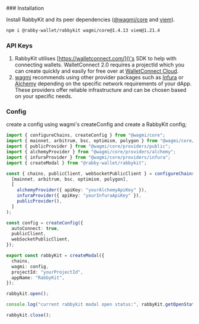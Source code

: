 
<Steps>
### Installation

Install RabbyKit and its peer dependencies ([@wagmi/core](https://wagmi.sh/core/getting-started) and [viem](https://viem.sh/)).

```sh npm2yarn
npm i @rabby-wallet/rabbykit wagmi/core@1.4.13 viem@1.21.4
```

### API Keys

1. RabbyKit utilises [https://walletconnect.com/]()'s SDK to help with connecting wallets. WalletConnect 2.0 requires a projectId which you can create quickly and easily for free over at [WalletConnect Cloud](https://cloud.walletconnect.com/).
1. [wagmi](https://wagmi.sh/core/providers/public#return-value) recommends using other provider packages such as [Infura](https://www.infura.io) or [Alchemy](https://www.alchemy.com/) depending on the specific network requirements of your dApp. These providers offer reliable infrastructure and can be chosen based on your specific needs.

### Config

create a config using wagmi's createConfig and create a RabbyKit config;

```ts filename="app.ts"
import { configureChains, createConfig } from "@wagmi/core";
import { mainnet, arbitrum, bsc, optimism, polygon } from "@wagmi/core/chains";
import { publicProvider } from "@wagmi/core/providers/public";
import { alchemyProvider } from "@wagmi/core/providers/alchemy";
import { infuraProvider } from "@wagmi/core/providers/infura";
import { createModal } from "@rabby-wallet/rabbykit";

const { chains, publicClient, webSocketPublicClient } = configureChains(
  [mainnet, arbitrum, bsc, optimism, polygon],
  [
    alchemyProvider({ apiKey: "yourAlchemyApiKey" }),
    infuraProvider({ apiKey: "yourInfuraApiKey" }),
    publicProvider(),
  ]
);

const config = createConfig({
  autoConnect: true,
  publicClient,
  webSocketPublicClient,
});

export const rabbyKit = createModal({
  chains,
  wagmi: config,
  projectId: "yourProjectId",
  appName: "RabbyKit",
});

rabbykit.open();

console.log("current rabbykit modal open status:", rabbyKit.getOpenState());

rabbykit.close();
```

</Steps>
